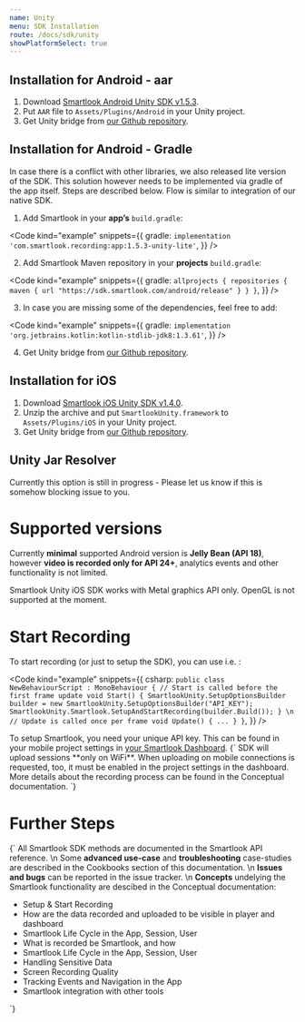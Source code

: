 ```yaml
---
name: Unity
menu: SDK Installation
route: /docs/sdk/unity
showPlatformSelect: true
---
```



<Title>Unity SDK Installation</Title>

## Installation for Android - aar

1. Download [Smartlook Android Unity SDK v1.5.3](https://sdk.smartlook.com/android/app-1.5.3-unity.aar).
2. Put `AAR` file to `Assets/Plugins/Android` in your Unity project.
3. Get Unity bridge from [our Github repository](https://github.com/smartlook/unity-bridge).

## Installation for Android - Gradle

In case there is a conflict with other libraries, we also released lite version of the SDK. This solution however needs to be implemented via gradle of the app itself. Steps are described below. Flow is similar to integration of our native SDK.

1. Add Smartlook in your **app’s** `build.gradle`:

<Code
  kind="example"
  snippets={{
    gradle: `
implementation 'com.smartlook.recording:app:1.5.3-unity-lite'
`,
  }}
/>

2. Add Smartlook Maven repository in your **projects** `build.gradle`:

<Code
  kind="example"
  snippets={{
    gradle: `
allprojects {
  repositories {
    maven {
      url "https://sdk.smartlook.com/android/release"
    }
  }
}
`,
  }}
/>

3. In case you are missing some of the dependencies, feel free to add:

<Code
  kind="example"
  snippets={{
    gradle: `
implementation 'org.jetbrains.kotlin:kotlin-stdlib-jdk8:1.3.61'
`,
  }}
/>

4. Get Unity bridge from [our Github repository](https://github.com/smartlook/unity-bridge).

## Installation for iOS

1. Download [Smartlook iOS Unity SDK v1.4.0](https://sdk.smartlook.com/ios/smartlook-unity-ios-sdk-1.4.0.125.zip).
2. Unzip the archive and put `SmartlookUnity.framework` to `Assets/Plugins/iOS` in your Unity project.
3. Get Unity bridge from [our Github repository](https://github.com/smartlook/unity-bridge).

## Unity Jar Resolver

Currently this option is still in progress - Please let us know if this is somehow blocking issue to you.

# Supported versions
Currently **minimal** supported Android version is **Jelly Bean (API 18)**, however **video is recorded only for API 24+**, analytics events and other functionality is not limited.

Smartlook Unity iOS SDK works with Metal graphics API only. OpenGL is not supported at the moment.

# Start Recording

To start recording (or just to setup the SDK), you can use i.e.  :

<Code
  kind="example"
  snippets={{
    csharp: `
public class NewBehaviourScript : MonoBehaviour
{
    // Start is called before the first frame update
    void Start()
    {
        SmartlookUnity.SetupOptionsBuilder builder = new SmartlookUnity.SetupOptionsBuilder("API_KEY");
        SmartlookUnity.Smartlook.SetupAndStartRecording(builder.Build());
    }
\n
    // Update is called once per frame
    void Update()
    {
        ...
    }
}
`,
  }}
/>

<Alert kind="important">
To setup Smartlook, you need your unique API key. This can be found in your mobile project settings in <a href="https://app.smartlook.com/settings/projects">your Smartlook Dashboard</a>.
</Alert>

<TextBlock kind="important">
{`
SDK will upload sessions **only on WiFi**. When uploading on mobile connections is requested, too, it must be enabled in the project settings in the dashboard. More details about the recording process can be found in the <Link to="/docs/sdk/conceptual/when-the-recordings-appear-in-dashboard">Conceptual documentation</Link>.
`}
</TextBlock>

# Further Steps

<TextBlock>{`
All Smartlook SDK methods are documented in the <Link to="/docs/sdk/api-reference" platform="unity">Smartlook API reference</Link>.
\n
Some **advanced use-case** and **troubleshooting** case-studies are described in the Cookbooks section of this documentation.
\n
**Issues and bugs** can be reported in the <Link to="https://github.com/smartlook/smartlook-mobile-issue-tracker">issue tracker</Link>.
\n
**Concepts** undelying the Smartlook functionality are descibed in the Conceptual documentation:
* <Link to="/docs/sdk/conceptual/setup-and-start-recording" platform="unity">Setup & Start Recording</Link>
* <Link to="/docs/sdk/conceptual/when-the-recordings-appear-in-dashboard" platform="unity">How are the data recorded and uploaded to be visible in player and dashboard</Link>
* <Link to="/docs/sdk/conceptual/life-cycle-session-user" platform="unity">Smartlook Life Cycle in the App, Session, User</Link>
* <Link to="/docs/sdk/conceptual/what-and-how-is-recorded" platform="unity">What is recorded be Smartlook, and how</Link>
* <Link to="/docs/sdk/conceptual/life-cycle-session-user" platform="unity">Smartlook Life Cycle in the App, Session, User</Link>
* <Link to="/docs/sdk/conceptual/handling-sensitive-data" platform="unity">Handling Sensitive Data</Link>
* <Link to="/docs/sdk/conceptual/screen-recording-quality" platform="unity">Screen Recording Quality</Link>
* Tracking <Link to="/docs/sdk/conceptual/event-tracking" platform="unity">Events</Link> and <Link to="/docs/sdk/conceptual/recording-navigation" platform="android">Navigation</Link> in the App
* <Link to="/docs/sdk/conceptual/integrating-with-other-tools" platform="unity">Smartlook integration with other tools</Link>
`}</TextBlock>
